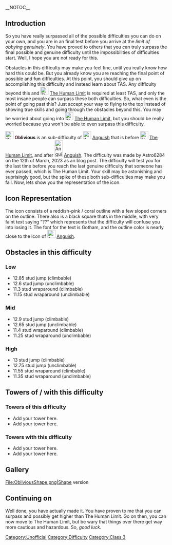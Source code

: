 __NOTOC__
{{DISPLAYTITLE:<span style="background:linear-gradient(135deg,#723443,#080808,#000000); -webkit-background-clip:text !important; -webkit-text-fill-color:transparent;">'''Oblivious'''</span>}}
{{Inclusion|reason=Allowed by staff}}
{{Humanly Possible}}

{{NewDifficultyInfobox|title1=Oblivious|class=3|type=• Unofficial
• Sub-difficulty|previous=[[File:New_Treacherous_Icon.png|25x25px]] [[Treacherous]]|next=[[File:Anguish2.png|25x25px]] [[Anguish]]|alt_next=[[File:Misanthrope.png|25x25px]] [[Misanthrope]]|class_range=[[File:TheHumanLimit.png|25x25px]] [[The Human Limit]]|difficulty_range=Low-High|main_difficulty=[[File:Anguish2.png|25x25px]] [[Anguish]]|creator(s)=Astro6284|short_name=Oblivion (not to be confused with the Class 8 difficulty)|alt_names=Unready
Untidy|date_added=12th March, 2023|image1=Oblivious.png|caption1=The difficulty keeps you unaware of the hazardness that is coming up.|decal_id=12927473747|rating=15.16}}

==Introduction ==
So you have really surpassed all of the possible difficulties you can do on your own, and you are in an final test before you arrive at the ''limit of obbying genuinely''. You have proved to others that you can truly surpass the final possible and genuine difficulty until the impossibilities of difficulties start. Well, I hope you are not ready for this.

Obstacles in this difficulty may make you feel fine, until you really know how hard this could be. But you already know you are reaching the final point of possible and <s>fun</s> difficulties. At this point, you should give up on accomplishing this difficulty and instead learn about TAS. Any difficulty beyond this and [[File:TheHumanLimit.png|25x25px]] [[The Human Limit]] is required at least TAS, and only the most insane people can surpass these both difficulties. So, what even is the point of going past this? Just accept your way to flying to the top instead of showing true skills and going through the obstacles beyond this. You may be worried about going into [[File:TheHumanLimit.png|25x25px]] [[The Human Limit]], but you should be really worried because you won't be able to even surpass this difficulty.

[[File:Oblivious.png|25x25px]] <span style="background:linear-gradient(135deg,#723443,#080808,#000000); -webkit-background-clip:text !important; -webkit-text-fill-color:transparent;">'''Oblivious'''</span> is an sub-difficulty of [[File:Anguish2.png|25x25px]] [[Anguish]] that is before [[File:TheHumanLimit.png|25x25px]] [[The Human Limit]], and after [[File:Anguish2.png|25x52px]] [[Anguish]]. The difficulty was made by Astro6284 on the 12th of March, 2023 as an blog post. The difficulty will test you for the last time before you reach the last genuine difficulty that someone has ever passed, which is The Human Limit. Your skill may be astonishing and suprisingly good, but the spike of these both sub-difficulties may make you fail. Now, lets show you the representation of the icon.

==Icon Representation==
The icon consists of a reddish-pink / coral outline with a few sloped corners on the outline. There also is a black square thats in the middle, with very faint text saying "??" which represents that the difficulty will confuse you into losing it. The font for the text is Gotham, and the outline color is nearly close to the icon of [[File:Anguish2.png|25x25px]] [[Anguish]].

==Obstacles in this difficulty==

=== Low===

*12.85 stud jump (climbable)
*12.6 stud jump (unclimbable)
*11.3 stud wraparound (climbable)
* 11.15 stud wraparound (unclimbable)

===Mid===

*12.9 stud jump (climbable)
*12.65 stud jump (unclimbable)
*11.4 stud wraparound (climbable)
*11.25 stud wraparound (unclimbable)

=== High===

*13 stud jump (climbable)
*12.75 stud jump (unclimbable)
*11.55 stud wraparound (climbable)
*11.35 stud wraparound (unclimbable)

==Towers of / with this difficulty==

===Towers of this difficulty ===  

*Add your tower here.
*Add your tower here.

===Towers with this difficulty=== 

*Add your tower here.
* Add your tower here.

== Gallery ==
<gallery>
File:ObliviousShape.png|Shape version
</gallery>

==Continuing on==
Well done, you have actually made it. You have proven to me that you can surpass and possibly get higher than The Human Limit. Go on then, you can now move to The Human Limit, but be wary that things over there get way more cautious and hazardous. So, ''good luck.''
[[Category:Unofficial]]
[[Category:Difficulty]]
[[Category:Class 3]]